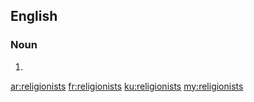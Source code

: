 ==English==

===Noun===
{{head|en}}

# {{plural of|religionist}}

[[ar:religionists]]
[[fr:religionists]]
[[ku:religionists]]
[[my:religionists]]